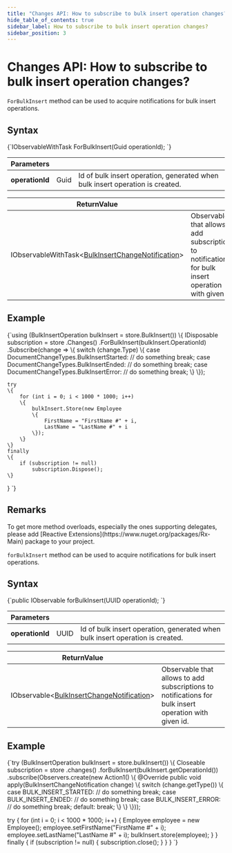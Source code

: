 ---
title: "Changes API: How to subscribe to bulk insert operation changes?"
hide_table_of_contents: true
sidebar_label: How to subscribe to bulk insert operation changes?
sidebar_position: 3
---




# Changes API: How to subscribe to bulk insert operation changes?
<LanguageSwitcher supportedLanguages={supportedLanguages} />
<LanguageContent language="csharp">


`ForBulkInsert` method can be used to acquire notifications for bulk insert operations.

## Syntax

<TabItem value="bulk_insert_changes_1" label="bulk_insert_changes_1">
<CodeBlock language="csharp">
{`IObservableWithTask<BulkInsertChangeNotification>
	ForBulkInsert(Guid operationId);
`}
</CodeBlock>
</TabItem>

| Parameters | | |
| ------------- | ------------- | ----- |
| **operationId** | Guid | Id of bulk insert operation, generated when bulk insert operation is created. |

| ReturnValue | |
| ------------- | ----- |
| IObservableWithTask&lt;[BulkInsertChangeNotification](../../glossary/bulk-insert-change-notification.mdx)&gt; | Observable that allows to add subscriptions to notifications for bulk insert operation with given id. |

## Example

<TabItem value="bulk_insert_changes_2" label="bulk_insert_changes_2">
<CodeBlock language="csharp">
{`using (BulkInsertOperation bulkInsert = store.BulkInsert())
\{
	IDisposable subscription = store
		.Changes()
		.ForBulkInsert(bulkInsert.OperationId)
		.Subscribe(change =>
		\{
			switch (change.Type)
			\{
				case DocumentChangeTypes.BulkInsertStarted:
					// do something
					break;
				case DocumentChangeTypes.BulkInsertEnded:
					// do something
					break;
				case DocumentChangeTypes.BulkInsertError:
					// do something
					break;
			\}
		\});

	try
	\{
		for (int i = 0; i < 1000 * 1000; i++)
		\{
			bulkInsert.Store(new Employee
			\{
				FirstName = "FirstName #" + i,
				LastName = "LastName #" + i
			\});
		\}
	\}
	finally
	\{
		if (subscription != null)
			subscription.Dispose();
	\}
\}
`}
</CodeBlock>
</TabItem>

## Remarks

<Admonition type="info" title="">
To get more method overloads, especially the ones supporting delegates, please add [Reactive Extensions](https://www.nuget.org/packages/Rx-Main) package to your project.
</Admonition>


</LanguageContent>
<LanguageContent language="java">


`forBulkInsert` method can be used to acquire notifications for bulk insert operations.

## Syntax

<TabItem value="bulk_insert_changes_1" label="bulk_insert_changes_1">
<CodeBlock language="java">
{`public IObservable<BulkInsertChangeNotification> forBulkInsert(UUID operationId);
`}
</CodeBlock>
</TabItem>

| Parameters | | |
| ------------- | ------------- | ----- |
| **operationId** | UUID | Id of bulk insert operation, generated when bulk insert operation is created. |

| ReturnValue | |
| ------------- | ----- |
| IObservable&lt;[BulkInsertChangeNotification](../../glossary/bulk-insert-change-notification.mdx)&gt; | Observable that allows to add subscriptions to notifications for bulk insert operation with given id. |

## Example

<TabItem value="bulk_insert_changes_2" label="bulk_insert_changes_2">
<CodeBlock language="java">
{`try (BulkInsertOperation bulkInsert = store.bulkInsert()) \{
  Closeable subscription = store
    .changes()
    .forBulkInsert(bulkInsert.getOperationId())
    .subscribe(Observers.create(new Action1<BulkInsertChangeNotification>() \{
      @Override
      public void apply(BulkInsertChangeNotification change) \{
        switch (change.getType()) \{
          case BULK_INSERT_STARTED:
            // do something
            break;
          case BULK_INSERT_ENDED:
            // do something
            break;
          case BULK_INSERT_ERROR:
            // do something
            break;
          default:
            break;
        \}
      \}
    \}));

  try \{
    for (int i = 0; i < 1000 * 1000; i++) \{
      Employee employee = new Employee();
      employee.setFirstName("FirstName #" + i);
      employee.setLastName("LastName #" + i);
      bulkInsert.store(employee);
    \}
  \} finally \{
    if (subscription != null) \{
      subscription.close();
    \}
  \}
\}
`}
</CodeBlock>
</TabItem>


</LanguageContent>

<!---
- [How to work with bulk insert operation?](../bulk-insert/how-to-work-with-bulk-insert-operation)

-->